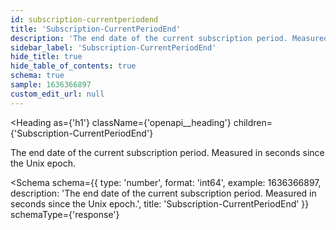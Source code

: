 ```yaml
---
id: subscription-currentperiodend
title: 'Subscription-CurrentPeriodEnd'
description: 'The end date of the current subscription period. Measured in seconds since the Unix epoch.'
sidebar_label: 'Subscription-CurrentPeriodEnd'
hide_title: true
hide_table_of_contents: true
schema: true
sample: 1636366897
custom_edit_url: null
---
```



<Heading
  as={'h1'}
  className={'openapi__heading'}
  children={'Subscription-CurrentPeriodEnd'}
></Heading>

The end date of the current subscription period. Measured in seconds since the Unix epoch.

<Schema
  schema={{
    type: 'number',
    format: 'int64',
    example: 1636366897,
    description:
      'The end date of the current subscription period. Measured in seconds since the Unix epoch.',
    title: 'Subscription-CurrentPeriodEnd'
  }}
  schemaType={'response'}
></Schema>
